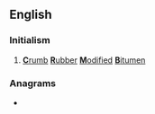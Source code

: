 ==English==

===Initialism===
{{rfc-header|Initialism}}
{{head|en|initialism}}

# [[crumb|'''C'''rumb]] [[rubber|'''R'''ubber]] [[modify|'''M'''odified]] [[bitumen|'''B'''itumen]]

===Anagrams===
* {{anagrams|en|BRMC|CMBR}}